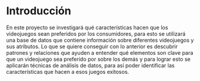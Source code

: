 # Introducción {.unnumbered}

En este proyecto se investigará qué características hacen que los videojuegos sean preferidos por los consumidores, para esto se utilizará una base de datos que contiene información sobre diferentes videojuegos y sus atributos. Lo que se quiere conseguir con lo anterior es descubrir patrones y relaciones que ayuden a entender qué elementos son clave para que un videojuego sea preferido por sobre los demás y para lograr esto se aplicarán técnicas de análisis de datos, para así poder identificar las características que hacen a esos juegos exitosos.

